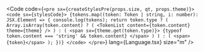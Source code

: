 

<Code
  code={`<pre sx={createStylesPre(props.size, qt, props.theme)}>
    <code sx={stylesCode}>
      {tokens.map((token: Token | string, i: number): JSX.Element => {
        console.log(tokens);
        return token.type ? (
          Array.isArray(token.content) ? (
            <TokenList content={token.content} theme={theme} />
          ) : (
            <span sx={theme.get(token.type)}>
              {typeof token.content === 'string' && token.content}
            </span>
          )
        ) : (
          <span>{token}</span>
        );
      })}
    </code>
  </pre>`}
  lang={Language.tsx}
  size="m"
/>
